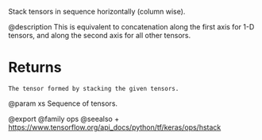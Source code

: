 Stack tensors in sequence horizontally (column wise).

@description
This is equivalent to concatenation along the first axis for 1-D tensors,
and along the second axis for all other tensors.

# Returns
    The tensor formed by stacking the given tensors.

@param xs Sequence of tensors.

@export
@family ops
@seealso
+ <https://www.tensorflow.org/api_docs/python/tf/keras/ops/hstack>
